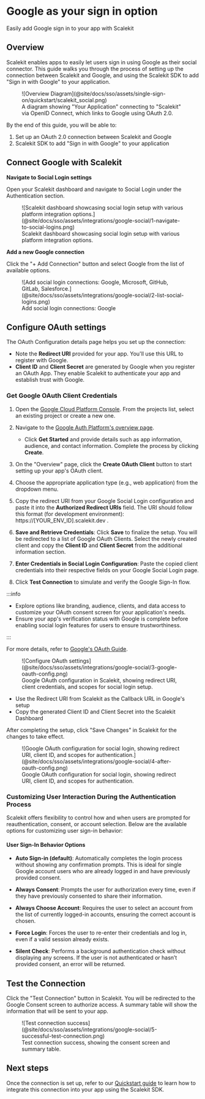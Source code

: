 # Google as your sign in option

<Subtitle>Easily add Google sign in to your app with Scalekit</Subtitle>

## Overview

Scalekit enables apps to easily let users sign in using Google as their social connector. This guide
walks you through the process of setting up the connection between Scalekit and Google, and using
the Scalekit SDK to add "Sign in with Google" to your application.

<figure>
  ![Overview Diagram](@site/docs/sso/assets/single-sign-on/quickstart/scalekit_social.png)
  <figcaption>
    A diagram showing "Your Application" connecting to "Scalekit" via OpenID Connect, which links to
    Google using OAuth 2.0.
  </figcaption>
</figure>

By the end of this guide, you will be able to:

1. Set up an OAuth 2.0 connection between Scalekit and Google
2. Scalekit SDK to add "Sign in with Google" to your application

## Connect Google with Scalekit

**Navigate to Social Login settings**

Open your Scalekit dashboard and navigate to Social Login under the Authentication section.

<figure>
  ![Scalekit dashboard showcasing social login setup with various platform integration
  options.](@site/docs/sso/assets/integrations/google-social/1-navigate-to-social-logins.png)
  <figcaption>
    Scalekit dashboard showcasing social login setup with various platform integration options.
  </figcaption>
</figure>

**Add a new Google connection**

Click the "+ Add Connection" button and select Google from the list of available options.

<figure>
  ![Add social login connections: Google, Microsoft, GitHub, GitLab,
  Salesforce.](@site/docs/sso/assets/integrations/google-social/2-list-social-logins.png)
  <figcaption>Add social login connections: Google</figcaption>
</figure>

## Configure OAuth settings

The OAuth Configuration details page helps you set up the connection:

- Note the **Redirect URI** provided for your app. You'll use this URL to register with Google.
- **Client ID** and **Client Secret** are generated by Google when you register an OAuth App. They
  enable Scalekit to authenticate your app and establish trust with Google.

### Get Google OAuth Client Credentials

1.  Open the [Google Cloud Platform Console](https://console.cloud.google.com/). From the projects
    list, select an existing project or create a new one.

2.  Navigate to the
    [Google Auth Platform's overview page](https://console.cloud.google.com/auth/overview).

    - Click **Get Started** and provide details such as app information, audience, and contact
      information. Complete the process by clicking **Create**.

3.  On the "Overview" page, click the **Create OAuth Client** button to start setting up your app's
    OAuth client.

4.  Choose the appropriate application type (e.g., web application) from the dropdown menu.

5.  Copy the redirect URI from your Google Social Login configuration and paste it into the
    **Authorized Redirect URIs** field. The URI should follow this format (for development
    environment): <SimpleCode> https://[YOUR_ENV_ID].scalekit.dev </SimpleCode>.

6.  **Save and Retrieve Credentials**: Click **Save** to finalize the setup. You will be redirected
    to a list of Google OAuth Clients. Select the newly created client and copy the **Client ID**
    and **Client Secret** from the additional information section.

7.  **Enter Credentials in Social Login Configuration**: Paste the copied client credentials into
    their respective fields on your Google Social Login page.

8.  Click **Test Connection** to simulate and verify the Google Sign-In flow.

:::info

- Explore options like branding, audience, clients, and data access to customize your OAuth consent
  screen for your application's needs.
- Ensure your app's verification status with Google is complete before enabling social login
  features for users to ensure trustworthiness.

:::

For more details, refer to [Google's OAuth Guide](https://support.google.com/cloud/answer/6158849).

<figure>
  ![Configure OAuth
  settings](@site/docs/sso/assets/integrations/google-social/3-google-oauth-config.png)
  <figcaption>
    Google OAuth configuration in Scalekit, showing redirect URI, client credentials, and scopes for
    social login setup.
  </figcaption>
</figure>

- Use the Redirect URI from Scalekit as the Callback URL in Google's setup
- Copy the generated Client ID and Client Secret into the Scalekit Dashboard

After completing the setup, click "Save Changes" in Scalekit for the changes to take effect.

<figure>
  ![Google OAuth configuration for social login, showing redirect URI, client ID, and scopes for
  authentication.](@site/docs/sso/assets/integrations/google-social/4-after-oauth-config.png)
  <figcaption>
    Google OAuth configuration for social login, showing redirect URI, client ID, and scopes for
    authentication.
  </figcaption>
</figure>

### Customizing User Interaction During the Authentication Process

Scalekit offers flexibility to control how and when users are prompted for reauthentication, consent, or account selection. Below are the available options for customizing user sign-in behavior:

#### **User Sign-In Behavior Options**

- **Auto Sign-in (default)**:
  Automatically completes the login process without showing any confirmation prompts. This is ideal for single Google account users who are already logged in and have previously provided consent.

- **Always Consent**:
  Prompts the user for authorization every time, even if they have previously consented to share their information.

- **Always Choose Account**:
  Requires the user to select an account from the list of currently logged-in accounts, ensuring the correct account is chosen.

- **Force Login**:
  Forces the user to re-enter their credentials and log in, even if a valid session already exists.

- **Silent Check**:
  Performs a background authentication check without displaying any screens. If the user is not authenticated or hasn’t provided consent, an error will be returned.


## Test the Connection

Click the "Test Connection" button in Scalekit. You will be redirected to the Google Consent screen
to authorize access. A summary table will show the information that will be sent to your app.

<figure>
  ![Test connection
  success](@site/docs/sso/assets/integrations/google-social/5-successful-test-connection.png)
  <figcaption>Test connection success, showing the consent screen and summary table.</figcaption>
</figure>

## Next steps

Once the connection is set up, refer to our [Quickstart guide](/sso/social-login) to learn how to
integrate this connection into your app using the Scalekit SDK.
